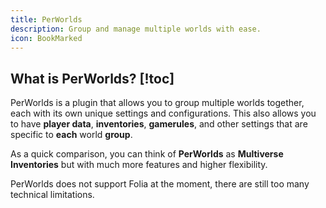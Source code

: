 ```yaml
---
title: PerWorlds
description: Group and manage multiple worlds with ease.
icon: BookMarked
---
```


## What is PerWorlds? [!toc]

PerWorlds is a plugin that allows you to group multiple worlds together, each with its own unique settings and configurations.
This also allows you to have **player data**, **inventories**, **gamerules**, and other settings that are specific to **each** world **group**.

As a quick comparison, you can think of **PerWorlds** as **Multiverse Inventories** but with much more features and higher flexibility.

<Callout type="error">
  PerWorlds does not support Folia at the moment, there are still too many technical limitations.
</Callout>
